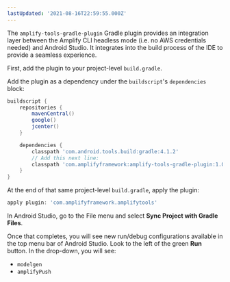 ```yaml
---
lastUpdated: '2021-08-16T22:59:55.000Z'
---
```

The `amplify-tools-gradle-plugin` Gradle plugin provides an integration layer between the Amplify CLI headless mode (i.e. no AWS credentials needed) and Android Studio. It integrates into the build process of the IDE to provide a seamless experience.

First, add the plugin to your project-level `build.gradle`.

Add the plugin as a dependency under the `buildscript`'s `dependencies` block:

```groovy
buildscript {
    repositories {
        mavenCentral()
        google()
        jcenter()
    }

    dependencies {
        classpath 'com.android.tools.build:gradle:4.1.2'
        // Add this next line:
        classpath 'com.amplifyframework:amplify-tools-gradle-plugin:1.0.2'
    }
}
```

At the end of that same project-level `build.gradle`, apply the plugin:
```groovy
apply plugin: 'com.amplifyframework.amplifytools'
```

In Android Studio, go to the File menu and select **Sync Project with Gradle Files**.

Once that completes, you will see new run/debug configurations available in the top menu bar of Android Studio. Look to the left of the green **Run** button. In the drop-down, you will see:

- `modelgen`
- `amplifyPush`

